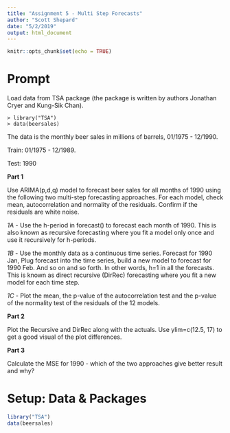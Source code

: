 ```yaml
---
title: "Assignment 5 - Multi Step Forecasts"
author: "Scott Shepard"
date: "5/2/2019"
output: html_document
---
```


```r
knitr::opts_chunk$set(echo = TRUE)
```

# Prompt

Load data from TSA package (the package is written by authors Jonathan Cryer and Kung-Sik Chan).
```
> library("TSA")
> data(beersales)
```
The data is the monthly beer sales in millions of barrels, 01/1975 - 12/1990.

Train: 01/1975 - 12/1989.

Test: 1990

**Part 1**

Use ARIMA(p,d,q) model to forecast beer sales for all months of 1990 using the following two multi-step forecasting approaches. For each model, check mean, autocorrelation and normality of the residuals. Confirm if the residuals are white noise.

*1A* - Use the h-period in forecast() to forecast each month of 1990. This is also known as recursive forecasting where you fit a model only once and use it recursively for h-periods.

*1B* - Use the monthly data as a continuous time series. Forecast for 1990 Jan, Plug forecast into the time series, build a new model to forecast for 1990 Feb. And so on and so forth. In other words, h=1 in all the forecasts. This is known as direct recursive (DirRec) forecasting where you fit a new model for each time step.

*1C* - Plot the mean, the p-value of the autocorrelation test and the p-value of the normality test of the residuals of the 12 models.

**Part 2**

Plot the Recursive and DirRec along with the actuals. Use ylim=c(12.5, 17) to get a good visual of the plot differences.

**Part 3**

Calculate the MSE for 1990 - which of the two approaches give better result and why?

# Setup: Data & Packages

```r
library("TSA")
data(beersales)
```


```r

```


```r

```


```r

```


```r

```


```r

```


```r

```


```r

```


```r

```


```r

```


```r

```


```r

```


```r

```


```r

```


```r

```


```r

```


```r

```


```r

```


```r

```


```r

```


```r

```


